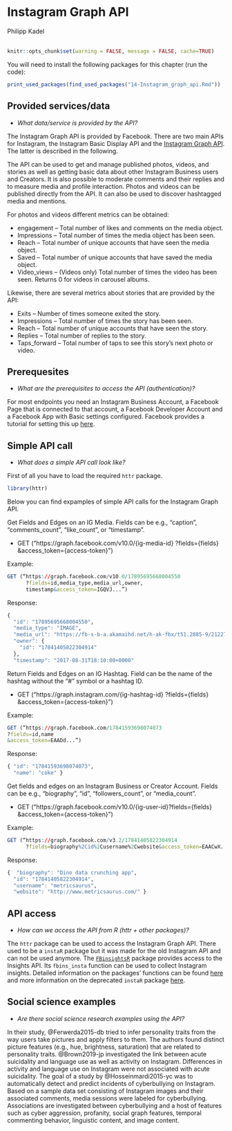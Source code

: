 
# Instagram Graph API
<chauthors>Philipp Kadel</chauthors>
<br><br>

```r
knitr::opts_chunk$set(warning = FALSE, message = FALSE, cache=TRUE)
```

You will need to install the following packages for this chapter (run the code):

```r
print_used_packages(find_used_packages("14-Instagram_graph_api.Rmd"))
```

## Provided services/data

* *What data/service is provided by the API?*

The Instagram Graph API is provided by Facebook. There are two main APIs for Instagram, the Instagram Basic Display API and the [Instagram Graph API]("https://developers.facebook.com/docs/instagram-api?locale=en_US"). The latter is described in the following.

The API can be used to get and manage published photos, videos, and stories as well as getting basic data about other Instagram Business users and Creators. It is also possible to moderate comments and their replies and to measure media and profile interaction. Photos and videos can be published directly from the API. It can also be used to discover hashtagged media and mentions.

For photos and videos different metrics can be obtained:

* engagement	– Total number of likes and comments on the media object.
* Impressions – Total number of times the media object has been seen.
* Reach – Total number of unique accounts that have seen the media object.
* Saved – Total number of unique accounts that have saved the media object.
* Video_views – (Videos only) Total number of times the video has been seen. Returns 0 for videos in carousel albums.

Likewise, there are several metrics about stories that are provided by the API:

* Exits – Number of times someone exited the story.
* Impressions – Total number of times the story has been seen.
* Reach – Total number of unique accounts that have seen the story.
* Replies	 – Total number of replies to the story.
* Taps_forward – Total number of taps to see this story’s next photo or video.

## Prerequesites
* *What are the prerequisites to access the API (authentication)? *

For most endpoints you need an Instagram Business Account, a Facebook Page that is connected to that account, a Facebook Developer Account and a Facebook App with Basic settings configured. Facebook provides a tutorial for setting this up [here]("https://developers.facebook.com/docs/instagram-api/getting-started").


## Simple API call
* *What does a simple API call look like?*

First of all you have to load the required `httr` package.
```r
library(httr)
```

Below you can find expamples of simple API calls for the Instagram Graph API.

Get Fields and Edges on an IG Media. Fields can be e.g., “caption”, “comments_count”, “like_count”, or “timestamp”.

* GET (“https://graph.facebook.com/v10.0/{ig-media-id} ?fields={fields} &access_token={access-token}”)

Example:

```r
GET (“https://graph.facebook.com/v10.0/17895695668004550
      ?fields=id,media_type,media_url,owner,
      timestamp&access_token=IGQVJ...”)
```

Response:

```r
{
  "id": "17895695668004550",
  "media_type": "IMAGE",
  "media_url": "https://fb-s-b-a.akamaihd.net/h-ak-fbx/t51.2885-9/21227247_1640962412602631_3222510491855224832_n.jpg?_nc_log=1",
  "owner": {
    "id": "17841405822304914"
  },
  "timestamp": "2017-08-31T18:10:00+0000"
```


Return Fields and Edges on an IG Hashtag. Field can be the name of the hashtag without the “#” symbol or a hashtag ID. 

* GET (“https://graph.instagram.com/{ig-hashtag-id}
?fields={fields}
&access_token={access-token}”)

Example:

```r
GET (“https://graph.facebook.com/17841593698074073
?fields=id,name
&access_token=EAADd...”)
```

Response:

```r
{ "id": "17841593698074073",
  "name": "coke" }
```

Get fields and edges on an Instagram Business or Creator Account. Fields can be e.g., “biography”, “id”, “followers_count”, or “media_count”.

* GET (“https://graph.facebook.com/v10.0/{ig-user-id}?fields={fields} &access_token={access-token}”)

Example:

```r
GET (“https://graph.facebook.com/v3.2/17841405822304914
      ?fields=biography%2Cid%2Cusername%2Cwebsite&access_token=EAACwX...”)
```

Response:

```r
{  "biography": "Dino data crunching app",
  "id": "17841405822304914",
  "username": "metricsaurus",
  "website": "http://www.metricsaurus.com/" }
```

## API access
* *How can we access the API from R (httr + other packages)?* 

The `httr` package can be used to access the Instagram Graph API. There used to be a `instaR` package but it was made for the old Instagram API and can not be used anymore. The [`FBinsightsR`]("https://rdrr.io/github/Deducive/FBinsightsR/") package provides access to the Insights API. Its `fbins_insta` function can be used to collect Instagram insights. Detailed information on the packages' functions can be found [here]("https://github.com/Deducive/FBinsightsR/blob/master/R/functions.R") and more information on the deprecated `instaR` package [here]("https://stackoverflow.com/questions/54488186/instagram-api-in-r-deprecated-need-to-use-graph-facebook-com").


## Social science examples
* *Are there social science research examples using the API?*

In their study, @Ferwerda2015-db tried to infer personality traits from the way users take pictures and apply filters to them. The authors found distinct picture features (e.g., hue, brightness, saturation) that are related to personality traits. @Brown2019-jp investigated the link between acute suicidality and language use as well as activity on Instagram. Differences in activity and language use on Instagram were not associated with acute suicidality. The goal of a study by @Hosseinmardi2015-yc was to automatically detect and predict incidents of cyberbullying on Instagram. Based on a sample data set consisting of Instagram images and their associated comments, media sessions were labeled for cyberbullying. Associations are investigated between cyberbullying and a host of features such as cyber aggression, profanity, social graph features, temporal commenting behavior, linguistic content, and image content.

